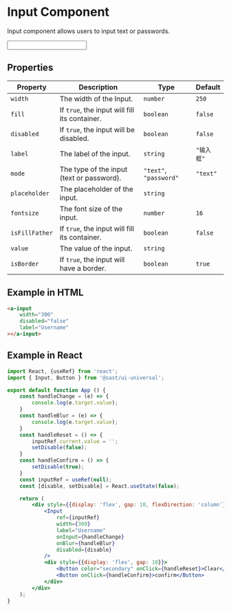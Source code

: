 

# Input Component

Input component allows users to input text or passwords.

<Wraper>
    <Input label='input test' />
</Wraper>

## Properties

| Property         | Description                                   | Type                                                    | Default |
|------------------|-----------------------------------------------|---------------------------------------------------------|---------|
| `width`          | The width of the Input.                      | `number`                                                | `250`   |
| `fill`           | If `true`, the input will fill its container. | `boolean`                                               | `false` |
| `disabled`       | If `true`, the input will be disabled.       | `boolean`                                               | `false` |
| `label`          | The label of the input.                      | `string`                                                | `"输入框"` |
| `mode`           | The type of the input (text or password).    | `"text"`, `"password"`                                  | `"text"` |
| `placeholder`    | The placeholder of the input.                | `string`                                                |  |
| `fontsize`       | The font size of the input.                  | `number`                                                | `16`    |
| `isFillFather`   | If `true`, the input will fill its container.| `boolean`                                               | `false` |
| `value`          | The value of the input.                      | `string`                                                |     |
| `isBorder`       | If `true`, the input will have a border.     | `boolean`                                               | `true`  |

## Example in HTML
```html
<a-input
    width="300"
    disabled="false"
    label="Username"
></a-input>
```

## Example in React

```jsx
import React, {useRef} from 'react';
import { Input, Button } from '@sast/ui-universal';

export default function App () {
    const handleChange = (e) => {
        console.log(e.target.value);
    }
    const handleBlur = (e) => {
        console.log(e.target.value);
    }
    const handleReset = () => {
        inputRef.current.value = '';
        setDisable(false);
    }
    const handleConfirm = () => {
        setDisable(true);
    }
    const inputRef = useRef(null);
    const [disable, setDisable] = React.useState(false);

    return (
        <div style={{display: 'flex', gap: 10, flexDirection: 'column'}}>
            <Input
                ref={inputRef}
                width={300}
                label="Username"
                onInput={handleChange}
                onBlur={handleBlur}
                disabled={disable}
            />
            <div style={{display: 'flex', gap: 10}}>
                <Button color="secondary" onClick={handleReset}>Clear</Button>
                <Button onClick={handleConfirm}>confirm</Button>
            </div>
        </div>
    );
}
```